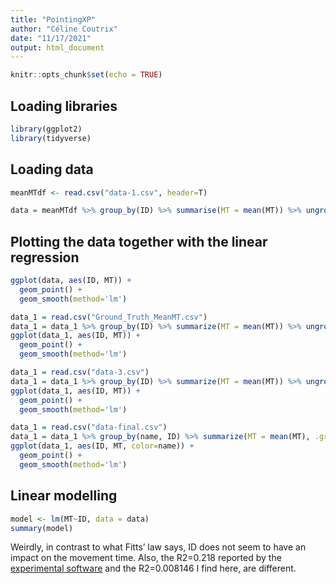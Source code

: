 ```yaml
---
title: "PointingXP"
author: "Céline Coutrix"
date: "11/17/2021"
output: html_document
---
```


```r
knitr::opts_chunk$set(echo = TRUE)
```

## Loading libraries

```r
library(ggplot2)
library(tidyverse)
```

## Loading data

```r
meanMTdf <- read.csv("data-1.csv", header=T)
```

```r
data = meanMTdf %>% group_by(ID) %>% summarise(MT = mean(MT)) %>% ungroup()
```

## Plotting the data together with the linear regression

```r
ggplot(data, aes(ID, MT)) +
  geom_point() +
  geom_smooth(method='lm')
```
```r
data_1 = read.csv("Ground_Truth_MeanMT.csv")
data_1 = data_1 %>% group_by(ID) %>% summarize(MT = mean(MT)) %>% ungroup()
ggplot(data_1, aes(ID, MT)) +
  geom_point() +
  geom_smooth(method='lm')
```
```r
data_1 = read.csv("data-3.csv")
data_1 = data_1 %>% group_by(ID) %>% summarize(MT = mean(MT)) %>% ungroup()
ggplot(data_1, aes(ID, MT)) +
  geom_point() +
  geom_smooth(method='lm')
```
```r
data_1 = read.csv("data-final.csv")
data_1 = data_1 %>% group_by(name, ID) %>% summarize(MT = mean(MT), .groups='drop') %>% ungroup()
ggplot(data_1, aes(ID, MT, color=name)) +
  geom_point() +
  geom_smooth(method='lm')
```
## Linear modelling

```r
model <- lm(MT~ID, data = data)
summary(model)
```

Weirdly, in contrast to what Fitts' law says, ID does not seem to have an impact on the movement time. 
Also, the R2=0.218 reported by the [experimental software](http://ergo.human.cornell.edu/FittsLaw/FittsLaw.html) and the R2=0.008146 I find here, are different. 
